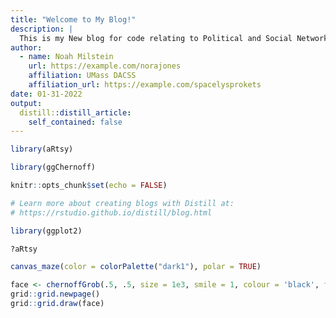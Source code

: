 ```yaml
---
title: "Welcome to My Blog!"
description: |
  This is my New blog for code relating to Political and Social Networks
author:
  - name: Noah Milstein 
    url: https://example.com/norajones
    affiliation: UMass DACSS
    affiliation_url: https://example.com/spacelysprokets
date: 01-31-2022
output:
  distill::distill_article:
    self_contained: false
---
```


```r
library(aRtsy)
```

```r
library(ggChernoff)
```

```r
knitr::opts_chunk$set(echo = FALSE)

# Learn more about creating blogs with Distill at:
# https://rstudio.github.io/distill/blog.html

```

```r
library(ggplot2)
```

```r
?aRtsy
```

```r

canvas_maze(color = colorPalette("dark1"), polar = TRUE)

```


```r
face <- chernoffGrob(.5, .5, size = 1e3, smile = 1, colour = 'black', fill = 'yellow')
grid::grid.newpage()
grid::grid.draw(face)
```
